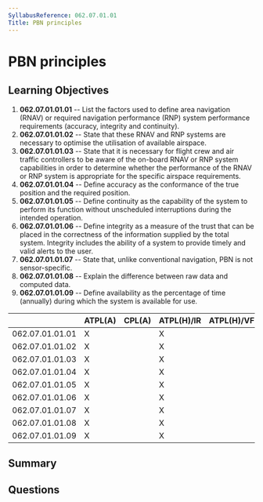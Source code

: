 ```yaml
---
SyllabusReference: 062.07.01.01
Title: PBN principles
---
```


# PBN principles

## Learning Objectives

1. **062.07.01.01.01** -- List the factors used to define area navigation (RNAV)
   or required navigation performance (RNP) system performance requirements
   (accuracy, integrity and continuity).
2. **062.07.01.01.02** -- State that these RNAV and RNP systems are necessary to
   optimise the utilisation of available airspace.
3. **062.07.01.01.03** -- State that it is necessary for flight crew and air
   traffic controllers to be aware of the on-board RNAV or RNP system
   capabilities in order to determine whether the performance of the RNAV or RNP
   system is appropriate for the specific airspace requirements.
4. **062.07.01.01.04** -- Define accuracy as the conformance of the true position
   and the required position.
5. **062.07.01.01.05** -- Define continuity as the capability of the system to
   perform its function without unscheduled interruptions during the intended
   operation.
6. **062.07.01.01.06** -- Define integrity as a measure of the trust that can be
   placed in the correctness of the information supplied by the total system.
   Integrity includes the ability of a system to provide timely and valid alerts
   to the user.
7. **062.07.01.01.07** -- State that, unlike conventional navigation, PBN is not
   sensor-specific.
8. **062.07.01.01.08** -- Explain the difference between raw data and computed
   data.
9. **062.07.01.01.09** -- Define availability as the percentage of time (annually)
   during which the system is available for use.

|                 | ATPL(A) | CPL(A) | ATPL(H)/IR | ATPL(H)/VFR | CPL(H) | IR  | CBIR(A) |
| --------------- | ------- | ------ | ---------- | ----------- | ------ | --- | ------- |
| 062.07.01.01.01 | X       |        | X          |             |        | X   | X       |
| 062.07.01.01.02 | X       |        | X          |             |        | X   |         |
| 062.07.01.01.03 | X       |        | X          |             |        | X   |         |
| 062.07.01.01.04 | X       |        | X          |             |        | X   |         |
| 062.07.01.01.05 | X       |        | X          |             |        | X   | X       |
| 062.07.01.01.06 | X       |        | X          |             |        | X   | X       |
| 062.07.01.01.07 | X       |        | X          |             |        | X   | X       |
| 062.07.01.01.08 | X       |        | X          |             |        | X   | X       |
| 062.07.01.01.09 | X       |        | X          |             |        | X   | X       |

## Summary

## Questions
